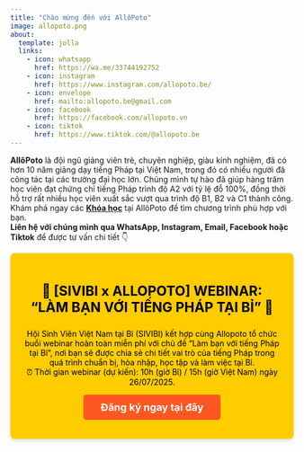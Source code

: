 ```yaml
---
title: "Chào mừng đến với AllôPoto"
image: allopoto.png
about:
  template: jolla
  links:
    - icon: whatsapp
      href: https://wa.me/33744192752
    - icon: instagram
      href: https://www.instagram.com/allopoto.be/
    - icon: envelope
      href: mailto:allopoto.be@gmail.com
    - icon: facebook
      href: https://facebook.com/allopoto.vn
    - icon: tiktok
      href: https://www.tiktok.com/@allopoto.be
---
```


**AllôPoto** là đội ngũ giảng viên trẻ, chuyên nghiệp, giàu kinh nghiệm, đã có hơn 10 năm giảng dạy tiếng Pháp tại Việt Nam, trong đó có nhiều người đã công tác tại các trường đại học lớn. Chúng mình tự hào đã giúp hàng trăm học viên đạt chứng chỉ tiếng Pháp trình độ A2 với tỷ lệ đỗ 100%, đồng thời hỗ trợ rất nhiều học viên xuất sắc vượt qua trình độ B1, B2 và C1 thành công.\
Khám phá ngay các [**Khóa học**](courses.qmd) tại AllôPoto để tìm chương trình phù hợp với bạn.\
**Liên hệ với chúng mình qua WhatsApp, Instagram, Email, Facebook hoặc Tiktok** để được tư vấn chi tiết 👇

<!-- Shoutout Banner -->

::: {style="background-color: #ffcc00; color: #000; padding: 20px; text-align: center; border-radius: 8px; box-shadow: 0px 4px 6px rgba(0, 0, 0, 0.1);"}
<h2 style="font-size: 24px; font-weight: bold; margin-bottom: 15px;">

🚨 \[SIVIBI x ALLOPOTO\] WEBINAR: "LÀM BẠN VỚI TIẾNG PHÁP TẠI BỈ" 🚨

</h2>

<p style="font-size: 18px; margin-bottom: 20px; line-height: 1.6;">

Hội Sinh Viên Việt Nam tại Bỉ (SIVIBI) kết hợp cùng Allopoto tổ chức buổi webinar hoàn toàn miễn phí với chủ đề "Làm bạn với tiếng Pháp tại Bỉ", nơi bạn sẽ được chia sẻ chi tiết vai trò của tiếng Pháp trong quá trình chuẩn bị, hòa nhập, học tập và làm việc tại Bỉ. <br> ⏰ Thời gian webinar (dự kiến): 10h (giờ Bỉ) / 15h (giờ Việt Nam) ngày 26/07/2025.

</p>

<p><a href=https://forms.gle/TocJybXkNVoaV3Y87 style="font-size: 18px; color: #fff; background-color: #ff5722; padding: 12px 30px; text-decoration: none; border-radius: 5px; font-weight: bold; display: inline-block;">Đăng ký ngay tại đây</a></p>
:::
